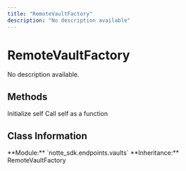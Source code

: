 ```yaml
---
title: "RemoteVaultFactory"
description: "No description available"
---
```


# RemoteVaultFactory

No description available.

## Methods

<CardGroup cols={2}>
  <Card
    title="__init__"
    icon="function"
    href="/sdk-reference/remotevaultfactory/__init__"
  >
    Initialize self
  </Card>
  <Card
    title="__call__"
    icon="function"
    href="/sdk-reference/remotevaultfactory/__call__"
  >
    Call self as a function
  </Card>
</CardGroup>

## Class Information

<Info>
**Module:** `notte_sdk.endpoints.vaults`
**Inheritance:** RemoteVaultFactory
</Info>
